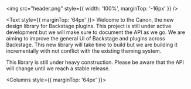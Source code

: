 
<Unstyled>

<img src="header.png" style={{ width: '100%', marginTop: '-16px' }} />

<Text style={{ marginTop: '64px' }}>
  Welcome to the Canon, the new design library for Backstage plugins. This
  project is still under active development but we will make sure to document
  the API as we go. We are aiming to improve the general UI of Backstage and
  plugins across Backstage. This new library will take time to build but we are
  building it incrementally with not conflict with the existing theming system.
</Text>

<Banner variant="warning">
  This library is still under heavy construction. Please be aware that the API
  will change until we reach a stable release.
</Banner>

<Columns style={{ marginTop: '64px' }}>
  <ComponentStatus
    name="Theming system"
    status="inProgress"
    link="/?path=/docs/theme--docs"
  />
  <ComponentStatus name="Storybook setup" status="inProgress" />
  <ComponentStatus name="Tokens" status="inProgress" />
  <ComponentStatus
    name="Box"
    status="inProgress"
    link="/?path=/docs/components-box--docs"
  />
  <ComponentStatus
    name="Button"
    status="inProgress"
    link="/?path=/docs/components-button--docs"
  />
  <ComponentStatus name="Input" status="notStarted" />
  <ComponentStatus name="Select" status="notStarted" />
  <ComponentStatus name="Checkbox" status="notStarted" />
  <ComponentStatus name="Radio" status="notStarted" />
  <ComponentStatus name="Switch" status="notStarted" />
  <ComponentStatus name="Tooltip" status="notStarted" />
  <ComponentStatus name="Header" status="notStarted" />
  <ComponentStatus name="Tabs" status="notStarted" />
</Columns>

</Unstyled>
